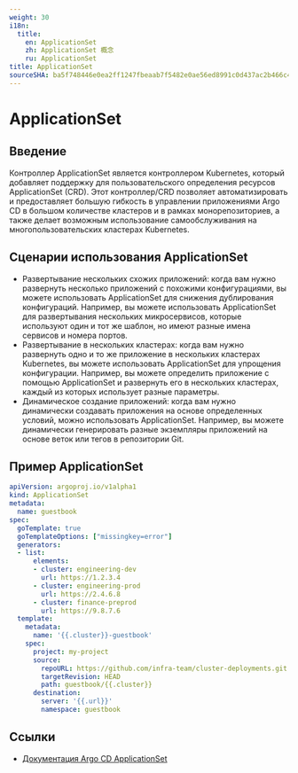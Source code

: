 ```yaml
---
weight: 30
i18n:
  title:
    en: ApplicationSet
    zh: ApplicationSet 概念
    ru: ApplicationSet
title: ApplicationSet
sourceSHA: ba5f748446e0ea2ff1247fbeaab7f5482e0ae56ed8991c0d437ac2b466c4eb17
---
```


# ApplicationSet

## Введение

Контроллер ApplicationSet является контроллером Kubernetes, который добавляет поддержку для пользовательского определения ресурсов ApplicationSet (CRD). Этот контроллер/CRD позволяет автоматизировать и предоставляет большую гибкость в управлении приложениями Argo CD в большом количестве кластеров и в рамках монорепозиториев, а также делает возможным использование самообслуживания на многопользовательских кластерах Kubernetes.

## Сценарии использования ApplicationSet

- Развертывание нескольких схожих приложений: когда вам нужно развернуть несколько приложений с похожими конфигурациями, вы можете использовать ApplicationSet для снижения дублирования конфигураций. Например, вы можете использовать ApplicationSet для развертывания нескольких микросервисов, которые используют один и тот же шаблон, но имеют разные имена сервисов и номера портов.
- Развертывание в нескольких кластерах: когда вам нужно развернуть одно и то же приложение в нескольких кластерах Kubernetes, вы можете использовать ApplicationSet для упрощения конфигурации. Например, вы можете определить приложение с помощью ApplicationSet и развернуть его в нескольких кластерах, каждый из которых использует разные параметры.
- Динамическое создание приложений: когда вам нужно динамически создавать приложения на основе определенных условий, можно использовать ApplicationSet. Например, вы можете динамически генерировать разные экземпляры приложений на основе веток или тегов в репозитории Git.

## Пример ApplicationSet

```yaml
apiVersion: argoproj.io/v1alpha1
kind: ApplicationSet
metadata:
  name: guestbook
spec:
  goTemplate: true
  goTemplateOptions: ["missingkey=error"]
  generators:
  - list:
      elements:
      - cluster: engineering-dev
        url: https://1.2.3.4
      - cluster: engineering-prod
        url: https://2.4.6.8
      - cluster: finance-preprod
        url: https://9.8.7.6
  template:
    metadata:
      name: '{{.cluster}}-guestbook'
    spec:
      project: my-project
      source:
        repoURL: https://github.com/infra-team/cluster-deployments.git
        targetRevision: HEAD
        path: guestbook/{{.cluster}}
      destination:
        server: '{{.url}}'
        namespace: guestbook
```

## Ссылки

- [Документация Argo CD ApplicationSet](https://argo-cd.readthedocs.io/en/stable/operator-manual/applicationset/)

